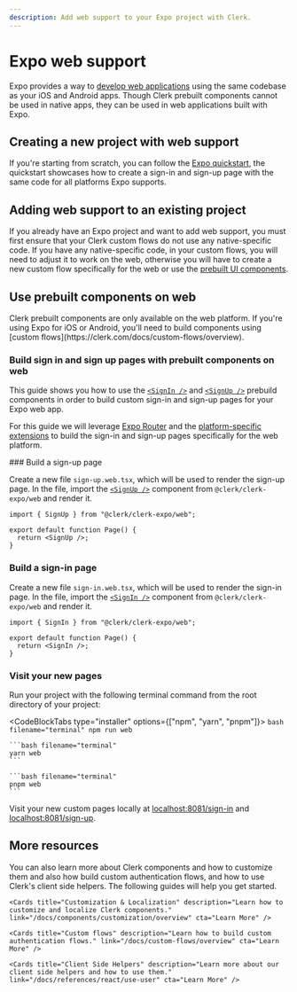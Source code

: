 ```yaml
---
description: Add web support to your Expo project with Clerk.
---
```


# Expo web support

Expo provides a way to [develop web applications](https://docs.expo.dev/workflow/web/) using the same codebase as your iOS and Android apps. Though Clerk prebuilt components cannot be used in native apps, they can be used in web applications built with Expo.

## Creating a new project with web support

If you're starting from scratch, you can follow the [Expo quickstart](https://clerk.com/docs/quickstarts/expo), the quickstart showcases how to create a sign-in and sign-up page with the same code for all platforms Expo supports.

## Adding web support to an existing project

If you already have an Expo project and want to add web support, you must first ensure that your Clerk custom flows do not use any native-specific code. If you have any native-specific code, in your custom flows, you will need to adjust it to work on the web, otherwise you will have to create a new custom flow specifically for the web or use the [prebuilt UI components](http://localhost:3000/docs/components/overview).

## Use prebuilt components on web

<Callout type="warning">
Clerk prebuilt components are only available on the web platform. If you're using Expo for iOS or Android, you'll need to build components using [custom flows](https://clerk.com/docs/custom-flows/overview).
</Callout>

### Build sign in and sign up pages with prebuilt components on web

This guide shows you how to use the [`<SignIn />`](/docs/components/authentication/sign-in) and [`<SignUp />`](/docs/components/authentication/sign-up) prebuild components in order to build custom sign-in and sign-up pages for your Expo web app.

For this guide we will leverage [Expo Router](https://docs.expo.dev/router/introduction/) and the [platform-specific extensions](https://docs.expo.dev/router/create-pages/#platform-specific-extensions) to build the sign-in and sign-up pages specifically for the web platform.

<Steps>
### Build a sign-up page

Create a new file `sign-up.web.tsx`, which will be used to render the sign-up page. In the file, import the [`<SignUp />`](/docs/components/authentication/sign-up) component from `@clerk/clerk-expo/web` and render it.

```tsx filename="/app/sign-up.web.tsx"
import { SignUp } from "@clerk/clerk-expo/web";

export default function Page() {
  return <SignUp />;
}
```

### Build a sign-in page

Create a new file `sign-in.web.tsx`, which will be used to render the sign-in page. In the file, import the [`<SignIn />`](/docs/components/authentication/sign-in) component from `@clerk/clerk-expo/web` and render it.


```tsx filename="/app/sign-in.web.tsx"
import { SignIn } from "@clerk/clerk-expo/web";

export default function Page() {
  return <SignIn />;
}
```

### Visit your new pages

Run your project with the following terminal command from the root directory of your project:

  <CodeBlockTabs type="installer" options={["npm", "yarn", "pnpm"]}>
    ```bash filename="terminal"
    npm run web
    ```

    ```bash filename="terminal"
    yarn web
    ```

    ```bash filename="terminal"
    pnpm web
    ```

  </CodeBlockTabs>

Visit your new custom pages locally at [localhost:8081/sign-in](http://localhost:8081/sign-in) and [localhost:8081/sign-up](http://localhost:8081/sign-up).
</Steps>


## More resources

You can also learn more about Clerk components and how to customize them and also how build custom authentication flows, and how to use Clerk's client side helpers. The following guides will help you get started.

<div className="container mx-auto my-4">
  <div className="grid grid-cols-1 gap-6 md:grid-cols-2">
    <Cards title="Prebuilt Components" description="Learn more about Clerk's suite of components that let you quickly add authentication to your app." link="/docs/components/overview" cta="Learn More" />

    <Cards title="Customization & Localization" description="Learn how to customize and localize Clerk components." link="/docs/components/customization/overview" cta="Learn More" />

    <Cards title="Custom flows" description="Learn how to build custom authentication flows." link="/docs/custom-flows/overview" cta="Learn More" />

    <Cards title="Client Side Helpers" description="Learn more about our client side helpers and how to use them." link="/docs/references/react/use-user" cta="Learn More" />
  </div>
</div>
